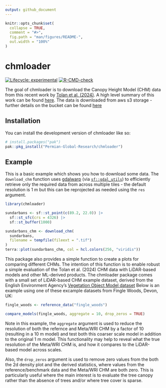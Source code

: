 ```yaml
---
output: github_document
---
```


<!-- README.md is generated from README.Rmd. Please edit that file -->

```r
knitr::opts_chunk$set(
  collapse = TRUE,
  comment = "#>",
  fig.path = "man/figures/README-",
  out.width = "100%"
)
```

# chmloader

<!-- badges: start -->
[![Lifecycle: experimental](https://img.shields.io/badge/lifecycle-experimental-orange.svg)](https://lifecycle.r-lib.org/articles/stages.html#experimental)
[![R-CMD-check](https://github.com/Permian-Global-Research/chmloader/actions/workflows/R-CMD-check.yaml/badge.svg)](https://github.com/Permian-Global-Research/chmloader/actions/workflows/R-CMD-check.yaml)
<!-- badges: end -->

The goal of chmloader is to download the Canopy Height Model (CHM) data from 
this recent work by [Tolan et al. (2024)](https://www.sciencedirect.com/science/article/pii/S003442572300439X). 
A high level summary of this work can be found [here](https://sustainability.fb.com/blog/2024/04/22/using-artificial-intelligence-to-map-the-earths-forests/).
The data is downloaded from aws s3 storage - further details on the bucket can
be found [here](https://registry.opendata.aws/dataforgood-fb-forests/)

## Installation

You can install the development version of chmloader like so:

``` r
# install.packages("pak")
pak::pkg_install("Permian-Global-Research/chmloader")
```

## Example

This is a basic example which shows you how to download some data. The 
`download_chm` function uses [gdalwarp](https://gdal.org/programs/gdalwarp.html) 
(via [`sf::gdal_utils`](https://r-spatial.github.io/sf/reference/gdal_utils.html)) 
to efficiently retrieve only the required data  from across multiple tiles - the 
default resolution is 1 m but this can be reprojected as needed using 
the `res` argument. 

```r
library(chmloader)

sundarbans <- sf::st_point(c(89.2, 22.0)) |>
  sf::st_sfc(crs = 4326) |>
  sf::st_buffer(1000)

sundarbans_chm <- download_chm(
  sundarbans,
  filename = tempfile(fileext = ".tif")
)
terra::plot(sundarbans_chm, col = hcl.colors(256, "viridis"))
```

This package also provides a simple function to create a plots for comparing 
different CHMs. The intention of this function is to enable robust a simple 
evaluation of the Tolan et al. (2024) CHM data with LiDAR-based models and 
other ML-derived products. The chmloader package comes with a small set of 
LiDAR-based CHM example dataset, derived from the English Environment Agency's 
[Vegetation Object Model dataset](https://www.data.gov.uk/dataset/227ab487-e8f2-4cbb-b26a-9e6d3b662265/lidar-vegetation-object-model-vom)
Below is an example using one of these excample datasets from Fingle Woods, 
Devon, UK:

```r
fingle_woods <- reference_data("fingle_woods")

compare_models(fingle_woods, aggregate = 10, drop_zeros = TRUE)
```

Note in this example, the `aggregate` argument is used to reduce the resolution
of both the refernce and Meta/WRI CHM by a factor of 10 (resulting in a 10 m 
model) and test both this coarser scale model in addition to the original 1 m 
model. This functionality may help to reveal what the true resolution of the 
Meta/WRI CHM is, and how it compares to the LiDAR-based model across scales.

Also, the `drop_zeros` argument is used to remove zero values from the both
the 2d density plot and the derived statistics, where values from the reference/benchmark
data and the Meta/WRI CHM are both zero. This is particularly useful where the
main interest is to evaluate the tree canopy rather than the absence of trees 
and/or where tree cover is sparse.




